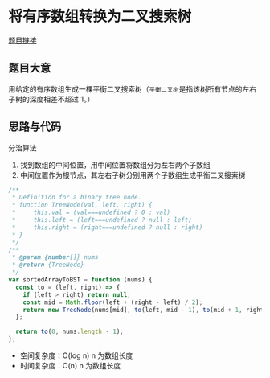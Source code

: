 # 将有序数组转换为二叉搜索树

[题目链接](https://leetcode.cn/problems/convert-sorted-array-to-binary-search-tree/description/)

## 题目大意

用给定的有序数组生成一棵平衡二叉搜索树（`平衡二叉树`是指该树所有节点的左右子树的深度相差不超过 1。）

## 思路与代码

分治算法

1. 找到数组的中间位置，用中间位置将数组分为左右两个子数组
2. 中间位置作为根节点，其左右子树分别用两个子数组生成平衡二叉搜索树

```js
/**
 * Definition for a binary tree node.
 * function TreeNode(val, left, right) {
 *     this.val = (val===undefined ? 0 : val)
 *     this.left = (left===undefined ? null : left)
 *     this.right = (right===undefined ? null : right)
 * }
 */
/**
 * @param {number[]} nums
 * @return {TreeNode}
 */
var sortedArrayToBST = function (nums) {
  const to = (left, right) => {
    if (left > right) return null;
    const mid = Math.floor(left + (right - left) / 2);
    return new TreeNode(nums[mid], to(left, mid - 1), to(mid + 1, right));
  };

  return to(0, nums.length - 1);
};
```

- 空间复杂度：O(log n) n 为数组长度
- 时间复杂度：O(n) n 为数组长度
